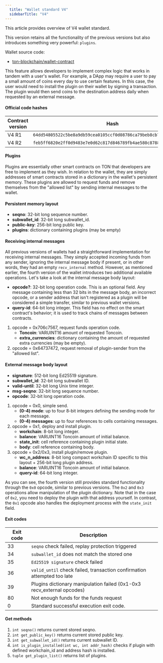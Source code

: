 ```yaml
---
  title: "Wallet standard V4"
  sidebarTitle: "V4"
---
```


This article provides overview of V4 wallet standard.

This version retains all the functionality of the previous versions but also introduces something very powerful: `plugins`.

Wallet source code:

- [ton-blockchain/wallet-contract](https://github.com/ton-blockchain/wallet-contract)

This feature allows developers to implement complex logic that works in tandem with a user's wallet. For example, a DApp may require a user to pay a small amount of coins every day to use certain features. In this case, the user would need to install the plugin on their wallet by signing a transaction. The plugin would then send coins to the destination address daily when requested by an external message.

#### Official code hashes

| Contract version | Hash                                                               |
|------------------|--------------------------------------------------------------------|
| V4 R1            | `64dd54805522c5be8a9db59cea0105ccf0d08786ca79beb8cb79e880a8d7322d` |
| V4 R2            | `feb5ff6820e2ff0d9483e7e0d62c817d846789fb4ae580c878866d959dabd5c0` |

#### Plugins

Plugins are essentially other smart contracts on TON that developers are free to implement as they wish. In relation to the wallet, they are simply addresses of smart contracts stored in a dictionary in the wallet's persistent memory. These plugins are allowed to request funds and remove themselves from the "allowed list" by sending internal messages to the wallet.

#### Persistent memory layout

- <b>seqno</b>: 32-bit long sequence number.
- <b>subwallet_id</b>: 32-bit long subwallet_id.
- <b>public-key</b>: 256-bit long public key.
- <b>plugins</b>: dictionary containing plugins (may be empty)

#### Receiving internal messages

All previous versions of wallets had a straightforward implementation for receiving internal messages. They simply accepted incoming funds from any sender, ignoring the internal message body if present, or in other words, they had an empty `recv_internal` method. However, as mentioned earlier, the fourth version of the wallet introduces two additional available operations. Let's take a look at the internal message body layout:

- <b>opcode?</b>: 32-bit long operation code. This is an optional field. Any message containing less than 32 bits in the message body, an incorrect opcode, or a sender address that isn't registered as a plugin will be considered a simple transfer, similar to previous wallet versions.
- <b>query-id</b>: 64-bit long integer. This field has no effect on the smart contract's behavior; it is used to track chains of messages between contracts.

1. opcode = 0x706c7567, request funds operation code.
   - <b>Toncoin</b>: VARUINT16 amount of requested Toncoin.
   - <b>extra_currencies</b>: dictionary containing the amount of requested extra currencies (may be empty).
2. opcode = 0x64737472, request removal of plugin-sender from the "allowed list".

#### External message body layout

- <b>signature</b>: 512-bit long Ed25519 signature.
- <b>subwallet_id</b>: 32-bit long subwallet ID.
- <b>valid-until</b>: 32-bit long Unix time integer.
- <b>msg-seqno</b>: 32-bit long sequence number.
- <b>opcode</b>: 32-bit long operation code.

1. opcode = 0x0, simple send.
   - <b>(0-4) mode</b>: up to four 8-bit integers defining the sending mode for each message.
   - <b>(0-4) messages</b>: up to four references to cells containing messages.
2. opcode = 0x1, deploy and install plugin.
   - <b>workchain</b>: 8-bit long integer.
   - <b>balance</b>: VARUINT16 Toncoin amount of initial balance.
   - <b>state_init</b>: cell reference containing plugin initial state.
   - <b>body</b>: cell reference containing body.
3. opcode = 0x2/0x3, install plugin/remove plugin.
   - <b>wc_n_address</b>: 8-bit long compact workchain ID specific to this layout + 256-bit long plugin address.
   - <b>balance</b>: VARUINT16 Toncoin amount of initial balance.
   - <b>query-id</b>: 64-bit long integer.

As you can see, the fourth version still provides standard functionality through the `0x0` opcode, similar to previous versions. The `0x2` and `0x3` operations allow manipulation of the plugin dictionary. Note that in the case of `0x2`, you need to deploy the plugin with that address yourself. In contrast, the `0x1` opcode also handles the deployment process with the `state_init` field.

#### Exit codes

| Exit code | Description                                                             |
|-----------| ----------------------------------------------------------------------- |
| 33        | `seqno` check failed, replay protection triggered                       |
| 34        | `subwallet_id` does not match the stored one                            |
| 35        | `Ed25519 signature` check failed                                        |
| 36        | `valid_until` check failed, transaction confirmation attempted too late |
| 39        | Plugins dictionary manipulation failed (0x1-0x3 recv_external opcodes)  |
| 80        | Not enough funds for the funds request                                  |
| 0         | Standard successful execution exit code.                                |

#### Get methods

1. `int seqno()` returns current stored seqno.
2. `int get_public_key()` returns current stored public key.
3. `int get_subwallet_id()` returns current subwallet ID.
4. `int is_plugin_installed(int wc, int addr_hash)` checks if plugin with defined workchain_id and address hash is installed.
5. `tuple get_plugin_list()` returns list of plugins.
